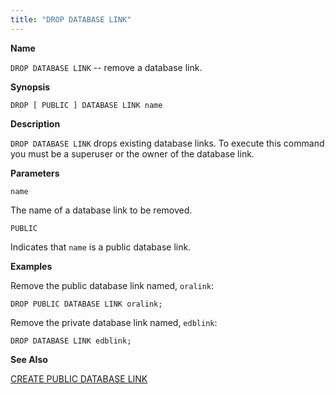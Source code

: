 ```yaml
---
title: "DROP DATABASE LINK"
---
```


<div id="drop_public_database_link" class="registered_link"></div>

**Name**

`DROP DATABASE LINK` -- remove a database link.

**Synopsis**

```text
DROP [ PUBLIC ] DATABASE LINK name
```

**Description**

`DROP DATABASE LINK` drops existing database links. To execute this command you must be a superuser or the owner of the database link.

**Parameters**

`name`

 The name of a database link to be removed.

`PUBLIC`

 Indicates that `name` is a public database link.

**Examples**

Remove the public database link named, `oralink`:

```text
DROP PUBLIC DATABASE LINK oralink;
```

Remove the private database link named, `edblink`:

```text
DROP DATABASE LINK edblink;
```

**See Also**

[CREATE PUBLIC DATABASE LINK](21_create_public_database_link/#create_public_database_link)
